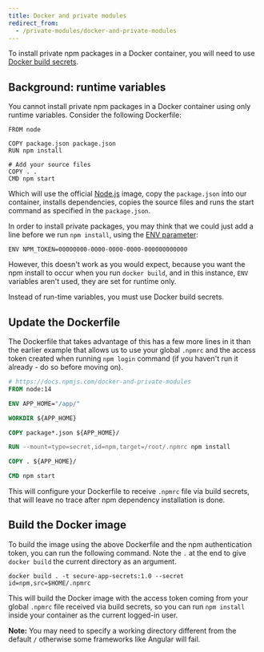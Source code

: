 ```yaml
---
title: Docker and private modules
redirect_from:
  - /private-modules/docker-and-private-modules
---
```


To install private npm packages in a Docker container, you will need to use [Docker build secrets](https://medium.com/learnwithrahul/securely-using-npm-credentials-with-docker-f38b43bdb7c1).

## Background: runtime variables

You cannot install private npm packages in a Docker container using only runtime variables. Consider the following Dockerfile:

```
FROM node

COPY package.json package.json
RUN npm install

# Add your source files
COPY . .
CMD npm start
```

Which will use the official [Node.js](https://hub.docker.com/_/node) image, copy the `package.json` into our container, installs dependencies, copies the source files and runs the start command as specified in the `package.json`.

In order to install private packages, you may think that we could just add a line before we run `npm install`, using the [ENV parameter](https://docs.docker.com/engine/reference/builder/#env):

```docker
ENV NPM_TOKEN=00000000-0000-0000-0000-000000000000
```

However, this doesn't work as you would expect, because you want the npm install to occur when you run `docker build`, and in this instance, `ENV` variables aren't used, they are set for runtime only.

Instead of run-time variables, you must use Docker build secrets.

## Update the Dockerfile

The Dockerfile that takes advantage of this has a few more lines in it than the earlier example that allows us to use your global `.npmrc` and the access token created when running `npm login` command (if you haven't run it already - do so before moving on).

```dockerfile
# https://docs.npmjs.com/docker-and-private-modules
FROM node:14

ENV APP_HOME="/app/"

WORKDIR ${APP_HOME}

COPY package*.json ${APP_HOME}/

RUN --mount=type=secret,id=npm,target=/root/.npmrc npm install

COPY . ${APP_HOME}/

CMD npm start

```

This will configure your Dockerfile to receive `.npmrc` file via build secrets, that will leave no trace after npm dependency installation is done.

## Build the Docker image

To build the image using the above Dockerfile and the npm authentication token, you can run the following command. Note the `.` at the end to give `docker build` the current directory as an argument.

```shell
docker build . -t secure-app-secrets:1.0 --secret id=npm,src=$HOME/.npmrc
```

This will build the Docker image with the access token coming from your global `.npmrc` file received via build secrets, so you can run `npm install` inside your container as the current logged-in user.

<Note>

**Note:** You may need to specify a working directory different from the default `/` otherwise some frameworks like Angular will fail.

</Note>
